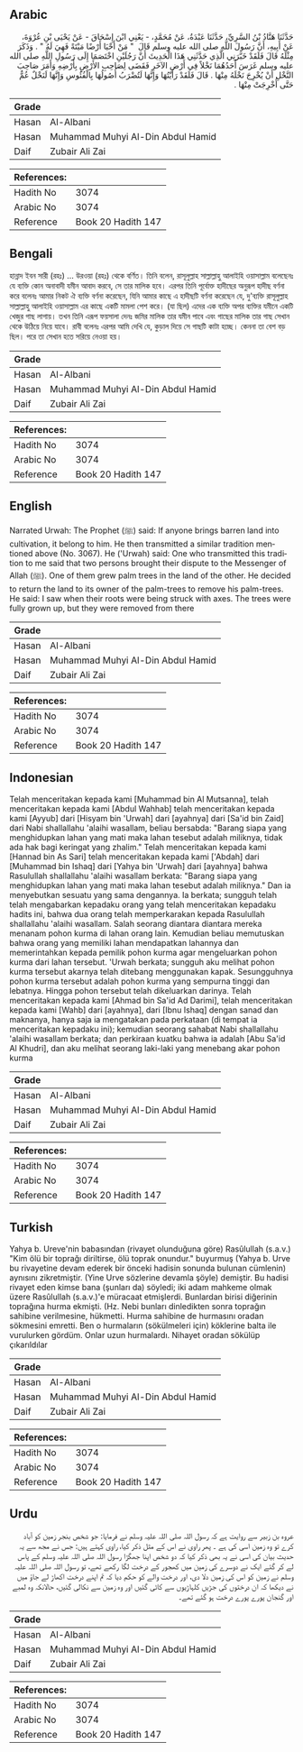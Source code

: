 ## Arabic


<div dir="rtl" lang="ar" style={{fontSize:'larger',backgroundColor:'#f8f9fa',padding:20}}>
حَدَّثَنَا هَنَّادُ بْنُ السَّرِيِّ، حَدَّثَنَا عَبْدَةُ، عَنْ مُحَمَّدٍ، - يَعْنِي ابْنَ إِسْحَاقَ - عَنْ يَحْيَى بْنِ عُرْوَةَ، عَنْ أَبِيهِ، أَنَّ رَسُولَ اللَّهِ صلى الله عليه وسلم قَالَ ‏ "‏ مَنْ أَحْيَا أَرْضًا مَيْتَةً فَهِيَ لَهُ ‏"‏ ‏.‏ وَذَكَرَ مِثْلَهُ قَالَ فَلَقَدْ خَبَّرَنِي الَّذِي حَدَّثَنِي هَذَا الْحَدِيثَ أَنَّ رَجُلَيْنِ اخْتَصَمَا إِلَى رَسُولِ اللَّهِ صلى الله عليه وسلم غَرَسَ أَحَدُهُمَا نَخْلاً فِي أَرْضِ الآخَرِ فَقَضَى لِصَاحِبِ الأَرْضِ بِأَرْضِهِ وَأَمَرَ صَاحِبَ النَّخْلِ أَنْ يُخْرِجَ نَخْلَهُ مِنْهَا ‏.‏ قَالَ فَلَقَدْ رَأَيْتُهَا وَإِنَّهَا لَتُضْرَبُ أُصُولُهَا بِالْفُئُوسِ وَإِنَّهَا لَنَخْلٌ عُمٌّ حَتَّى أُخْرِجَتْ مِنْهَا ‏.‏
</div>
<div style={{backgroundColor:'#f8f9fa',padding:20, marginBottom: 10}}><table> <thead> <tr> <th>Grade</th> <th></th> </tr> </thead> <tbody> <tr><td>Hasan</td><td>Al-Albani</td></tr><tr><td>Hasan</td><td>Muhammad Muhyi Al-Din Abdul Hamid</td></tr><tr><td>Daif</td><td>Zubair Ali Zai</td></tr></tbody></table><table> <thead> <tr> <th>References:</th> <th></th> </tr> </thead> <tbody><tr><td>Hadith No</td><td>3074</td></tr><tr><td>Arabic No</td><td>3074</td></tr><tr><td>Reference</td><td>Book 20 Hadith 147</td></tr></tbody></table></div>

## Bengali


<div dir="ltr" lang="bn" style={{fontSize:'larger',backgroundColor:'#f8f9fa',padding:20}}>
হান্নাদ ইবন সারী (রহঃ) ... উরওয়া (রহঃ) থেকে বর্ণিত। তিনি বলেন, রাসূলুল্লাহ সাল্লাল্লাহু আলাইহি ওয়াসাল্লাম বলেছেনঃ যে ব্যক্তি কোন অনাবাদী যমীন আবাদ করবে, সে তার মালিক হবে। এরপর তিনি পূর্বোক্ত হাদীছের অনুরূপ হাদীছ বর্ণনা করে বলেনঃ আমার নিকট ঐ ব্যক্তি বর্ণনা করেছেন, যিনি আমার কাছে এ হাদীছটি বর্ণনা করেছেন যে, দু'ব্যক্তি রাসূলুল্লাহ সাল্লাল্লাহু আলাইহি ওয়াসাল্লাম এর কাছে একটি মামলা পেশ করে। (যা ছিল) এদের এক ব্যক্তি অপর ব্যক্তির যমীনে একটি খেজুর গাছ লাগায়। তখন তিনি এরূপ ফয়সালা দেনঃ জমির মালিক তার যমীন পাবে এবং গাছের মালিক তার গাছ সেখান থেকে উঠিয়ে নিয়ে যাবে। রাবী বলেনঃ এরপর আমি দেখি যে, কুড়াল দিয়ে সে গাছটি কাটা হচ্ছে। কেননা তা বেশ বড় ছিল। পরে তা সেখান হতে সরিয়ে নেওয়া হয়।
</div>
<div style={{backgroundColor:'#f8f9fa',padding:20, marginBottom: 10}}><table> <thead> <tr> <th>Grade</th> <th></th> </tr> </thead> <tbody> <tr><td>Hasan</td><td>Al-Albani</td></tr><tr><td>Hasan</td><td>Muhammad Muhyi Al-Din Abdul Hamid</td></tr><tr><td>Daif</td><td>Zubair Ali Zai</td></tr></tbody></table><table> <thead> <tr> <th>References:</th> <th></th> </tr> </thead> <tbody><tr><td>Hadith No</td><td>3074</td></tr><tr><td>Arabic No</td><td>3074</td></tr><tr><td>Reference</td><td>Book 20 Hadith 147</td></tr></tbody></table></div>

## English


<div dir="ltr" lang="en" style={{fontSize:'larger',backgroundColor:'#f8f9fa',padding:20}}>
Narrated Urwah: The Prophet (ﷺ) said: If anyone brings barren land into cultivation, it belong to him. He then transmitted a similar tradition mentioned above (No. 3067). He ('Urwah) said: One who transmitted this tradition to me said that two persons brought their dispute to the Messenger of Allah (ﷺ). One of them grew palm trees in the land of the other. He decided to return the land to its owner of the palm-trees to remove his palm-trees. He said: I saw when their roots were being struck with axes. The trees were fully grown up, but they were removed from there
</div>
<div style={{backgroundColor:'#f8f9fa',padding:20, marginBottom: 10}}><table> <thead> <tr> <th>Grade</th> <th></th> </tr> </thead> <tbody> <tr><td>Hasan</td><td>Al-Albani</td></tr><tr><td>Hasan</td><td>Muhammad Muhyi Al-Din Abdul Hamid</td></tr><tr><td>Daif</td><td>Zubair Ali Zai</td></tr></tbody></table><table> <thead> <tr> <th>References:</th> <th></th> </tr> </thead> <tbody><tr><td>Hadith No</td><td>3074</td></tr><tr><td>Arabic No</td><td>3074</td></tr><tr><td>Reference</td><td>Book 20 Hadith 147</td></tr></tbody></table></div>

## Indonesian


<div dir="ltr" lang="id" style={{fontSize:'larger',backgroundColor:'#f8f9fa',padding:20}}>
Telah menceritakan kepada kami [Muhammad bin Al Mutsanna], telah menceritakan kepada kami [Abdul Wahhab] telah menceritakan kepada kami [Ayyub] dari [Hisyam bin 'Urwah] dari [ayahnya] dari [Sa'id bin Zaid] dari Nabi shallallahu 'alaihi wasallam, beliau bersabda: "Barang siapa yang menghidupkan lahan yang mati maka lahan tesebut adalah miliknya, tidak ada hak bagi keringat yang zhalim." Telah menceritakan kepada kami [Hannad bin As Sari] telah menceritakan kepada kami ['Abdah] dari [Muhammad bin Ishaq] dari [Yahya bin 'Urwah] dari [ayahnya] bahwa Rasulullah shallallahu 'alaihi wasallam berkata: "Barang siapa yang menghidupkan lahan yang mati maka lahan tesebut adalah miliknya." Dan ia menyebutkan sesuatu yang sama dengannya. Ia berkata; sungguh telah telah mengabarkan kepadaku orang yang telah menceritakan kepadaku hadits ini, bahwa dua orang telah memperkarakan kepada Rasulullah shallallahu 'alaihi wasallam. Salah seorang diantara diantara mereka menanam pohon kurma di lahan orang lain. Kemudian beliau memutuskan bahwa orang yang memiliki lahan mendapatkan lahannya dan memerintahkan kepada pemilik pohon kurma agar mengeluarkan pohon kurma dari lahan tersebut. 'Urwah berkata; sungguh aku melihat pohon kurma tersebut akarnya telah ditebang menggunakan kapak. Sesungguhnya pohon kurma tersebut adalah pohon kurma yang sempurna tinggi dan lebatnya. Hingga pohon tersebut telah dikeluarkan darinya. Telah menceritakan kepada kami [Ahmad bin Sa'id Ad Darimi], telah menceritakan kepada kami [Wahb] dari [ayahnya], dari [Ibnu Ishaq] dengan sanad dan maknanya, hanya saja ia mengatakan pada perkataan (di tempat ia menceritakan kepadaku ini); kemudian seorang sahabat Nabi shallallahu 'alaihi wasallam berkata; dan perkiraan kuatku bahwa ia adalah [Abu Sa'id Al Khudri], dan aku melihat seorang laki-laki yang menebang akar pohon kurma
</div>
<div style={{backgroundColor:'#f8f9fa',padding:20, marginBottom: 10}}><table> <thead> <tr> <th>Grade</th> <th></th> </tr> </thead> <tbody> <tr><td>Hasan</td><td>Al-Albani</td></tr><tr><td>Hasan</td><td>Muhammad Muhyi Al-Din Abdul Hamid</td></tr><tr><td>Daif</td><td>Zubair Ali Zai</td></tr></tbody></table><table> <thead> <tr> <th>References:</th> <th></th> </tr> </thead> <tbody><tr><td>Hadith No</td><td>3074</td></tr><tr><td>Arabic No</td><td>3074</td></tr><tr><td>Reference</td><td>Book 20 Hadith 147</td></tr></tbody></table></div>

## Turkish


<div dir="ltr" lang="tr" style={{fontSize:'larger',backgroundColor:'#f8f9fa',padding:20}}>
Yahya b. Ureve'nin babasından (rivayet olunduğuna göre) Rasûlullah (s.a.v.) "Kim ölü bir toprağı diriltirse, ölü toprak onundur." buyurmuş (Yahya b. Urve bu rivayetine devam ederek bir önceki hadisin sonunda bulunan cümlenin) aynısını zikretmiştir. (Yine Urve sözlerine devamla şöyle) demiştir. Bu hadisi rivayet eden kimse bana (şunları da) söyledi; iki adam mahkeme olmak üzere Rasûlullah (s.a.v.)'e müracaat etmişlerdi. Bunlardan birisi diğerinin toprağına hurma ekmişti. (Hz. Nebi bunları dinledikten sonra toprağın sahibine verilmesine, hükmetti. Hurma sahibine de hurmasını oradan sökmesini emretti. Ben o hurmaların (sökülmeleri için) köklerine balta ile vurulurken gördüm. Onlar uzun hurmalardı. Nihayet oradan sökülüp çıkarıldılar
</div>
<div style={{backgroundColor:'#f8f9fa',padding:20, marginBottom: 10}}><table> <thead> <tr> <th>Grade</th> <th></th> </tr> </thead> <tbody> <tr><td>Hasan</td><td>Al-Albani</td></tr><tr><td>Hasan</td><td>Muhammad Muhyi Al-Din Abdul Hamid</td></tr><tr><td>Daif</td><td>Zubair Ali Zai</td></tr></tbody></table><table> <thead> <tr> <th>References:</th> <th></th> </tr> </thead> <tbody><tr><td>Hadith No</td><td>3074</td></tr><tr><td>Arabic No</td><td>3074</td></tr><tr><td>Reference</td><td>Book 20 Hadith 147</td></tr></tbody></table></div>

## Urdu


<div dir="rtl" lang="ur" style={{fontSize:'larger',backgroundColor:'#f8f9fa',padding:20}}>
عروہ بن زبیر سے روایت ہے کہ رسول اللہ صلی اللہ علیہ وسلم نے فرمایا: جو شخص بنجر زمین کو آباد کرے تو وہ زمین اسی کی ہے ۔ پھر راوی نے اس کے مثل ذکر کیا، راوی کہتے ہیں: جس نے مجھ سے یہ حدیث بیان کی اسی نے یہ بھی ذکر کیا کہ دو شخص اپنا جھگڑا رسول اللہ صلی اللہ علیہ وسلم کے پاس لے کر گئے ایک نے دوسرے کی زمین میں کھجور کے درخت لگا رکھے تھے، تو رسول اللہ صلی اللہ علیہ وسلم نے زمین کو اس کی زمین دلا دی، اور درخت والے کو حکم دیا کہ تم اپنے درخت اکھاڑ لے جاؤ میں نے دیکھا کہ ان درختوں کی جڑیں کلہاڑیوں سے کاٹی گئیں اور وہ زمین سے نکالی گئیں، حالانکہ وہ لمبے اور گنجان پورے پورے درخت ہو گئے تھے۔
</div>
<div style={{backgroundColor:'#f8f9fa',padding:20, marginBottom: 10}}><table> <thead> <tr> <th>Grade</th> <th></th> </tr> </thead> <tbody> <tr><td>Hasan</td><td>Al-Albani</td></tr><tr><td>Hasan</td><td>Muhammad Muhyi Al-Din Abdul Hamid</td></tr><tr><td>Daif</td><td>Zubair Ali Zai</td></tr></tbody></table><table> <thead> <tr> <th>References:</th> <th></th> </tr> </thead> <tbody><tr><td>Hadith No</td><td>3074</td></tr><tr><td>Arabic No</td><td>3074</td></tr><tr><td>Reference</td><td>Book 20 Hadith 147</td></tr></tbody></table></div>
